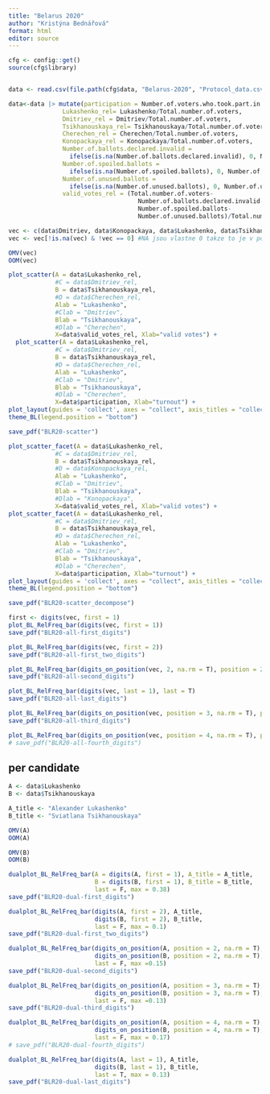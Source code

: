 ```yaml
---
title: "Belarus 2020"
author: "Kristýna Bednářová"
format: html
editor: source
---
```


```r
cfg <- config::get()
source(cfg$library)


data <- read.csv(file.path(cfg$data, "Belarus-2020", "Protocol_data.csv"))

data<-data |> mutate(participation = Number.of.voters.who.took.part.in.the.vote/Total.number.of.voters, 
               Lukashenko_rel= Lukashenko/Total.number.of.voters, 
               Dmitriev_rel = Dmitriev/Total.number.of.voters, 
               Tsikhanouskaya_rel= Tsikhanouskaya/Total.number.of.voters, 
               Cherechen_rel = Cherechen/Total.number.of.voters, 
               Konopackaya_rel = Konopackaya/Total.number.of.voters,
               Number.of.ballots.declared.invalid = 
                 ifelse(is.na(Number.of.ballots.declared.invalid), 0, Number.of.ballots.declared.invalid), 
               Number.of.spoiled.ballots = 
                 ifelse(is.na(Number.of.spoiled.ballots), 0, Number.of.spoiled.ballots), 
               Number.of.unused.ballots = 
                 ifelse(is.na(Number.of.unused.ballots), 0, Number.of.unused.ballots), 
               valid_votes_rel = (Total.number.of.voters-
                                    Number.of.ballots.declared.invalid-
                                    Number.of.spoiled.ballots- 
                                    Number.of.unused.ballots)/Total.number.of.voters)

vec <- c(data$Dmitriev, data$Konopackaya, data$Lukashenko, data$Tsikhanouskaya, data$Cherechen)
vec <- vec[!is.na(vec) & !vec == 0] #NA jsou vlastne 0 takze to je v pohode
```

```r
OMV(vec)
OOM(vec)
```


```r
plot_scatter(A = data$Lukashenko_rel, 
             #C = data$Dmitriev_rel, 
             B = data$Tsikhanouskaya_rel, 
             #D = data$Cherechen_rel,
             Alab = "Lukashenko",
             #Clab = "Dmitriev",
             Blab = "Tsikhanouskaya",
             #Dlab = "Cherechen",
             X=data$valid_votes_rel, Xlab="valid votes") + 
  plot_scatter(A = data$Lukashenko_rel, 
             #C = data$Dmitriev_rel, 
             B = data$Tsikhanouskaya_rel, 
             #D = data$Cherechen_rel,
             Alab = "Lukashenko",
             #Clab = "Dmitriev",
             Blab = "Tsikhanouskaya",
             #Dlab = "Cherechen",
             X=data$participation, Xlab="turnout") + 
plot_layout(guides = 'collect', axes = "collect", axis_titles = "collect") & 
theme_BL(legend.position = "bottom")

save_pdf("BLR20-scatter")

plot_scatter_facet(A = data$Lukashenko_rel, 
             #C = data$Dmitriev_rel, 
             B = data$Tsikhanouskaya_rel, 
             #D = data$Konopackaya_rel,
             Alab = "Lukashenko",
             #Clab = "Dmitriev",
             Blab = "Tsikhanouskaya",
             #Dlab = "Konopackaya",
             X=data$valid_votes_rel, Xlab="valid votes") + 
plot_scatter_facet(A = data$Lukashenko_rel, 
             #C = data$Dmitriev_rel, 
             B = data$Tsikhanouskaya_rel, 
             #D = data$Cherechen_rel,
             Alab = "Lukashenko",
             #Clab = "Dmitriev",
             Blab = "Tsikhanouskaya",
             #Dlab = "Cherechen",
             X=data$participation, Xlab="turnout") + 
plot_layout(guides = 'collect', axes = "collect", axis_titles = "collect") & 
theme_BL(legend.position = "bottom")

save_pdf("BLR20-scatter_decompose")
```


```r
first <- digits(vec, first = 1)
plot_BL_RelFreq_bar(digits(vec, first = 1)) 
save_pdf("BLR20-all-first_digits")
```

```r
plot_BL_RelFreq_bar(digits(vec, first = 2))
save_pdf("BLR20-all-first_two_digits")
```

```r
plot_BL_RelFreq_bar(digits_on_position(vec, 2, na.rm = T), position = 2)
save_pdf("BLR20-all-second_digits")
```


```r
plot_BL_RelFreq_bar(digits(vec, last = 1), last = T)
save_pdf("BLR20-all-last_digits")
```


```r
plot_BL_RelFreq_bar(digits_on_position(vec, position = 3, na.rm = T), position = 3)
save_pdf("BLR20-all-third_digits")
```

```r
plot_BL_RelFreq_bar(digits_on_position(vec, position = 4, na.rm = T), position = 4)
# save_pdf("BLR20-all-fourth_digits")
```

## per candidate


```r
A <- data$Lukashenko
B <- data$Tsikhanouskaya 

A_title <- "Alexander Lukashenko"
B_title <- "Sviatlana Tsikhanouskaya"

OMV(A)
OOM(A)

OMV(B)
OOM(B)
```


```r
dualplot_BL_RelFreq_bar(A = digits(A, first = 1), A_title = A_title, 
                        B = digits(B, first = 1), B_title = B_title, 
                        last = F, max = 0.38)
save_pdf("BLR20-dual-first_digits")
```


```r
dualplot_BL_RelFreq_bar(digits(A, first = 2), A_title, 
                        digits(B, first = 2), B_title, 
                        last = F, max = 0.1)
save_pdf("BLR20-dual-first_two_digits")
```


```r
dualplot_BL_RelFreq_bar(digits_on_position(A, position = 2, na.rm = T), A_title, position = 2, 
                        digits_on_position(B, position = 2, na.rm = T), B_title, 
                        last = F, max =0.15)
save_pdf("BLR20-dual-second_digits")
```

```r
dualplot_BL_RelFreq_bar(digits_on_position(A, position = 3, na.rm = T), A_title, position = 3, 
                        digits_on_position(B, position = 3, na.rm = T), B_title, 
                        last = F, max =0.13)
save_pdf("BLR20-dual-third_digits")
```


```r
dualplot_BL_RelFreq_bar(digits_on_position(A, position = 4, na.rm = T), A_title, position = 4, 
                        digits_on_position(B, position = 4, na.rm = T), B_title, 
                        last = F, max = 0.17)
# save_pdf("BLR20-dual-fourth_digits")
```



```r
dualplot_BL_RelFreq_bar(digits(A, last = 1), A_title, 
                        digits(B, last = 1), B_title, 
                        last = T, max = 0.13)
save_pdf("BLR20-dual-last_digits")
```



